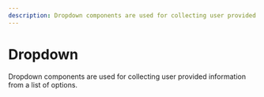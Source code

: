 ```yaml
---
description: Dropdown components are used for collecting user provided information from a list of options.
---
```


# Dropdown

<HeaderComponent
  htmlTag="studs-dropdown"
  jsxTag="StudsDropdown"
  version="Since 2.0"
  status="Unstable"
  urlGithub="inputs/dropdown.ts"
  urlStrbook="studs-inputs-dropdown--docs"
/>

Dropdown components are used for collecting user provided information from a list of options.

